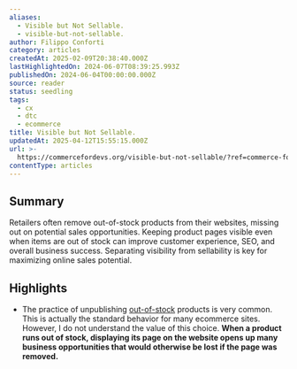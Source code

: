 ```yaml
---
aliases:
  - Visible but Not Sellable.
  - visible-but-not-sellable.
author: Filippo Conforti
category: articles
createdAt: 2025-02-09T20:38:40.000Z
lastHighlightedOn: 2024-06-07T08:39:25.993Z
publishedOn: 2024-06-04T00:00:00.000Z
source: reader
status: seedling
tags:
  - cx
  - dtc
  - ecommerce
title: Visible but Not Sellable.
updatedAt: 2025-04-12T15:55:15.000Z
url: >-
  https://commercefordevs.org/visible-but-not-sellable/?ref=commerce-for-devs-newsletter
contentType: articles
---
```

## Summary

Retailers often remove out-of-stock products from their websites, missing out on potential sales opportunities. Keeping product pages visible even when items are out of stock can improve customer experience, SEO, and overall business success. Separating visibility from sellability is key for maximizing online sales potential.

## Highlights

- The practice of unpublishing [out-of-stock](https://commercefordevs.org/out-of-stock/) products is very common. This is actually the standard behavior for many ecommerce sites. However, I do not understand the value of this choice. **When a product runs out of stock, displaying its page on the website opens up many business opportunities that would otherwise be lost if the page was removed.**
